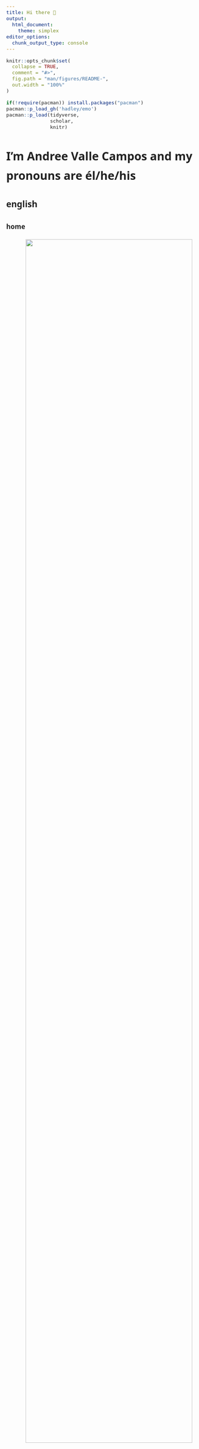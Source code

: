 ```yaml
---
title: Hi there 👋
output: 
  html_document:
    theme: simplex
editor_options: 
  chunk_output_type: console
---
```


<style type="text/css">

.main-container {
  max-width: 540px;
}

body {
    font-family: "Noto Sans","Helvetica Neue",Helvetica,Arial,sans-serif;
    font-size: 15px;
    line-height: 1.7;
    color: #222;
    font-weight: 400;
}


p {
  margin-bottom: 16px;
  }
  
ul, ol, table, pre, dl {
    margin: 0 0 20px;
}

</style>

```r
knitr::opts_chunk$set(
  collapse = TRUE,
  comment = "#>",
  fig.path = "man/figures/README-",
  out.width = "100%"
)
```

```r
if(!require(pacman)) install.packages("pacman")
pacman::p_load_gh('hadley/emo')
pacman::p_load(tidyverse,
               scholar,
               knitr)
```


# I'm **Andree Valle Campos** and my pronouns are **él/he/his** {.tabset .tabset-fade}

## english {.tabset .tabset-pills .tabset-fade}

### home

<center>
![](figure/avallecam-profile-20211030.jpeg){ width=90% }
</center>

#### __I'm a `r emo::ji("peru")` researcher trained in genetics and skilled in health data science__

--------------------------------------


🏗️ 
I take **data** problems to learn new **tools** in the route to solve them, **motivated** by causal questions and **reproducible** research.
<!-- and satisfy my own expectations! -->
<!-- create -->
<!-- reproducible workflows and FAIR principles, reusable software -->
<!-- discussing their interpretation and implications. -->
<!-- satisfy my **own** expectations, and **motivate** myself :) -->

🔓 
Continuously integrating **open** science, **software** development and **teaching** online better practices!
<!-- from its *design* -->
<!-- **healthy** work habits -->

🌱 Interested in **systems** developmental biology,
**quantitative** and **bioengineering** approaches, living matter **configuration** principles.
<!-- 🌱 Interested in **quantitative** systems biology, **developmental** bioengineering, **signaling** and living matter **configuration** principles.  -->

⛑️ 
This website contains **links** to all my (reusable) scientific **contributions**. Here is a structured **pdf** version of my [cv/resume](https://github.com/avallecam/resume/raw/main/cv-andree_vallecampos.pdf).
<!-- in english [EN] and spanish [ES] -->


--------------------------------------

### vitae {.tabset .tabset-fade}

#### bio

##### now

- 🎉 `R` Developer and Instructor at [The GRAPH Network](https://www.linkedin.com/company/the-graph-network/);
- 💻 Freelancer and remote teacher; 
<!-- - ✒️ Writing my thesis manuscripts! -->
- ✨ Crafted last [serosurvey](https://avallecam.github.io/serosurvey/) package 📦; 
- ⭐ Coordinator in a last [outbreak analysis](https://www.reconlearn.org/topics/spanish.html) [course](https://www.dge.gob.pe/portalnuevo/informativo/prensa/curso-internacional-en-analisis-de-brotes-modelamiento-y-respuesta-en-salud-publica/) in [latinamerica](https://twitter.com/avallecam/status/1413682203041701889?s=20);
<!-- https://www.cursoepidemias-col-peru-2021.org/ -->
<!-- https://mobile.twitter.com/cdc_peru/status/1392099144689401857 -->

##### bio

- 🏠 I am a *computationally-oriented* researcher trained in **genetics + biotechnology** and quantitative **epidemiological research**;
<!-- - 📜 I did my [MSc](https://github.com/avallecam/movmal) at the **Universidad Peruana Cayetano Heredia** (2018); -->
- 📜 I did my [MSc](https://github.com/avallecam/movmal) research about human mobility and malaria history in the peruvian amazon (**UPCH, 2018**);
<!-- - 📜 I did my [BSc](https://github.com/avallecam/abnomic) at the **Universidad Nacional Mayor de San Marcos** (2015); -->
- 📜 I did my [BSc](https://github.com/avallecam/abnomic) research about antibody responses and severe vivax malaria with protein microarrays (**UNMSM, 2015**);

##### skills

- ⚙️ I am a proficient **`R` user**, expert `tidy` data **wrangler** and `ggplot2` **visualization** enthusiast. 
- ☁️ I am fluid with `bash` for **automation**, `shh` for **remote** computing, and `shiny` for reactive **dashboards**.
- 📀 I have made **statistical workflows** with omic, serological, gps, health service, and outbreak **spatio-temporal** data;
- 🥤 I have complemented my **training** with awesome communities: [ictp-saifr](https://www.ictp-saifr.org/v-southern-summer-school-on-mathematical-biology/), [codata-rda](https://www.datascienceschools.org/), [recon](https://www.repidemicsconsortium.org/), [metadocencia](https://www.metadocencia.org/cursos/);

##### contact

- 💬 Ping [me](https://www.linkedin.com/in/avallecam/) about **applied biostatistics**, **data science education**, and **reproducible research**;
- 📫 Reach me: avallecam at gmail;
- 🐤 Tweet me: [`@avallecam`](https://twitter.com/avallecam).


--------------------------------------

#### works

##### writings

- 🔖 __[opinion][ES] Data and transparency to fight against the coronavirus, 2020__
https://ojo-publico.com/1718/datos-y-transparencia-para-luchar-contra-el-coronavirus

- 🔖 __[editorial][ES] Health Data Science: Applications at CDC Perú, 2019__
https://avallecam.github.io/health_data_science_editorial/

##### publications

- 📚 I have my list of academic **publications** in ![](https://orcid.org/sites/default/files/images/orcid_16x16.png) [orcid](https://orcid.org/0000-0002-7779-481X) and [scholar](https://scholar.google.com/citations?user=p1Tq4esAAAAJ);


```r
if(!require("pacman")) 
  install.packages("pacman")

pacman::p_load(tidyverse,
               scholar,
               knitr)

id <- "p1Tq4esAAAAJ"

scholar::get_publications(id) %>% 
  as_tibble() %>% 
  select(title:year) %>% 
  arrange(desc(year),desc(cites)) %>% 
  knitr::kable()
```

##### blog

- [20220919](20220919-blog-test.html)

--------------------------------------

#### resources

##### R packages 📦

status: learning in progress!

- 💙 [serosurvey](https://avallecam.github.io/serosurvey/) - estimate prevalences.
- 🚧 [incidenceflow](https://github.com/avallecam/incidenceflow) - epidemic workflows.
- 💚 [covid19viz](https://avallecam.github.io/covid19viz/) - access covid-19 data.
- 💚 [powder](https://github.com/avallecam/powder) - tidy power analysis.
- 🚧 [sitreper](https://github.com/avallecam/sitreper) - situational reports in peru.
- 💚 [cdcper](https://github.com/avallecam/cdcper) - funciones para el cdc perú.
- 💚 [epichannel](https://github.com/avallecam/epichannel) - create endemic channels.
- 💚 [epitidy](https://github.com/avallecam/epitidy) - table and model outputs.
- 🚧 [epihelper](https://avallecam.github.io/epihelper/) - custom (cool) funtions.
<!-- - 💡 [elixr](https://bit.ly/elixr_rpkg) - in-house elisa standardization. -->

##### dashboards

- 💾 disease surveillance: https://avallecam.github.io/shiny-server/per/index.html
- 💾 data exploration: https://avallecam.shinyapps.io/data_qc/ 
- [ES] translation: https://avallecam.shinyapps.io/data_qc-es/

##### templates

- ♻️ tables: https://bit.ly/epitables
- ♻️ manuscripts: https://bit.ly/draftmanuscript
- ♻️ survey-forms: https://ee.kobotoolbox.org/x/oW0aWyxX
- ♻️ linear regression: https://bit.ly/gglinearregression
- ♻️ website: https://github.com/avallecam/avallecam.github.io

##### lifeguards

- 📑 I have a code **cheatsheet** full of reproducible examples in [gist](https://gist.github.com/avallecam);
- 🌍 I have contributed **answers** for the [stackoverflow](https://stackoverflow.com/users/6702544/avallecam) community;
- 💌 I collect helpful **links** for a lot of topics in a public [trello board](https://trello.com/b/xtO9VP36/scibites).

<!-- https://rpubs.com/avallecam/ -->

--------------------------------------

#### workshops

##### workshops

🖐️ __[ES] Introduction to statistical analysis of epidemics, 2021__

![](figure/front-workshop-outbreak-3.PNG){ width=100% }

- 🍭 slides: https://bit.ly/cursoepidemias-analisisbrote 
- ⚒️ tutorial: https://www.reconlearn.org/post/real-time-response-1-spanish.html

🖐️ __[ES] Introduction to R and Rstudio, 2021__

![](figure/front-workshop-intror-9.PNG){ width=100% }

- 🍭 slides: https://bit.ly/cursoepidemia-intror 
- ⚒️ tutorial: https://www.reconlearn.org/post/practical-intror-spanish.html

🖐️ __[ES] Introduction to ggplot2, 2021__

![](figure/front-workshop-ggplot-11.PNG){ width=100% }

- 🍭 slides: https://bit.ly/r08ggplot2 
- 🍿 video: https://youtu.be/waE31-OG8Ho
- 🍲 repo: https://github.com/avallecam/workshop_ggplot2 

🖐️ __[ES] Introduction to the use of R projects, 2021__

![](figure/front-workshop-projects-3.PNG){ width=100% }

- 🍭 slides: https://bit.ly/r02proyectos 
- 🍲 repo: https://cdcperucursos.github.io/cursorcdc1.html

🖐️ __[ES] Epidemiological analysis in R, 2019__

![](figure/front-workshop-epistat-11.PNG){ width=100% }

- 🍭 slides: https://avallecam.github.io/epistat2019/r02.html 
- 🍲 repo: https://avallecam.github.io/epistat2019/ 

🖐️
__[ES] Linear models in R, 2019__

![](figure/front-workshop-biostat-6.PNG){ width=100% }

- 🍭 slides: https://avallecam.github.io/epistat2019/r01.html
- 🍲 repo: https://avallecam.github.io/epistat2019/ 

🖐️ __[ES] Inferential statistics in R, 2019__

![](figure/front-workshop-biostats-31.PNG){ width=100% }

- 🍭 slides: https://avallecam.github.io/biostat2019/00-biostat2019-slides.html 
- 🍲 repo: https://avallecam.github.io/biostat2019/ 

🖐️ __[ES] Microarray analysis with Tidyverse and Bioconductor, 2019__

![](figure/front-workshop-microarray-2.PNG){ width=100% }

- 🍲 repo: https://github.com/avallecam/bioinfo2019 

🖐️ __[ES] Reproducible Science and Microarray Analysis, 2017__

![](figure/front-workshop-reprosci-6.PNG){ width=100% }

- 🍭 slides: https://bit.ly/reproscience-intro 
- ⚒️ tutorial: https://avallecam.github.io/bioinfo2017/biocmicro.nb.html
- 🍲 repo: https://avallecam.github.io/bioinfo2017/ 

--------------------------------------

#### lectures

##### lectures

📌 __[ES] Data analysis in epidemiological surveillance II: spatial analysis, 2021__

![](figure/front-lecture-spatial-8.PNG){ width=100% }

- 🍭 slides: http://bit.ly/episurv2021parte2 
- ⚒️ tutorial: https://rpubs.com/avallecam/episurv2021parte2  

📌 __[ES] Data analysis in epidemiological surveillance I: person, place, time and epidemic curve, 2021__

![](figure/front-lecture-personplacetime.PNG){ width=100% }

- ⚒️ tutorial: https://rpubs.com/avallecam/episurv2021parte1 
- ⚒️ extra: endemic channel https://rpubs.com/avallecam/episurv2021 

📌 __[ES] Visualizing public health and field epidemiology data, 2021__

![](figure/front-lecture-dashboards-2.PNG){ width=100% }

- 🍭 slides: https://bit.ly/epiviz2021 

📌 __[ES] Algorithms for the detection of aberrations in epidemiological surveillance, 2020__

![](figure/front-lecture-epichannel-41.png){ width=100% }

- 🍭 slides: https://avallecam.github.io/episurv2020/0101-surveillance.html
- 🍲 repo: https://github.com/avallecam/episurv2020/blob/main/0101-surveillance.Rmd

📌 __[ES] Tardigrades and Bioinformatics in Horizontal Gene Transfer, 2016__

![](figure/front-lecture-tardigate-3.PNG){ width=100% }

- 🍭 slides: https://bit.ly/tardigate2016 

📌 __[ES] Gene regulatory networks using graph theory and finite automatas, 2015-2017__

![](figure/front-lecture-grn-3.PNG){ width=100% }

- 🍭 slides: https://bit.ly/biomath2017_ 
- ⚒️ tutorial: https://github.com/avallecam/gene_regulatory_networks/blob/main/GRN_py/UNAM_mat2.ipynb
- 🍲 repo: https://github.com/avallecam/gene_regulatory_networks

--------------------------------------

#### talks

##### talks

🔔 __serosurvey: Serological Surveys and Prevalence Estimation Under Misclassification, 2021__

![](figure/front-talk-serosurvey-5.PNG){ width=100% }

- 🍭 slides: https://bit.ly/serosurvey-user21 
- 🍿 video: https://youtu.be/0mugb1mE68g
- 🍲 repo: https://github.com/avallecam/serosurvey-user21 

🔔 __[ES] Introduction to spatial analysis, 2021__

![](figure/spatial-peru-01.PNG){ width=100% }

- 🍭 slides: https://bit.ly/espacial2021 

🔔 __[ES] Analysis of #multiple epidemics and prevalences with R and purrr, 2020__

![](figure/front-talk-purrr-8.PNG){ width=100% }

- 🍭 slides: https://bit.ly/bbslisepi 
- 🍿 video: https://youtu.be/mxX8tDmC45E
<!-- https://imtavh.cayetano.edu.pe/videos/innovacion-en-salud -->

🔔 __[ES] Causal questions for hypothetical interventions, 2020__

![](figure/front-talk-causal-51.png){ width=100% }

- 🍭 slides: https://bit.ly/casual_question 

🔔 __[ES] Hypothesis testing with nonparametric statistical methods, 2020__

![](figure/front-talk-noparam-31.PNG){ width=100% }

- 🍭 slides: https://bit.ly/noparam2020 
- 🍿 video: https://youtu.be/1MTt1Ro-OP4

🔔 __[ES] Epidemiological analysis of the epidemic of Guillain Barré Syndrome in Peru, 2019__

<center>
![](figure/poster-sgb-01.PNG){ width=30% }
</center>

- 💾 (better)poster: https://raw.githubusercontent.com/avallecam/cdcperu-gt_investigacion/master/20191120-poster-SGB-INSv3.jpg 
- 🍲 repo: https://avallecam.github.io/cdcperu-gt_investigacion/

🔔 __[abstract][ES] Changes in the morbidity and mortality profiles in Peru (2002-2016). Aplications with R and cdcper R package, 2019__

![](figure/cdcperu-temporal_change-01.PNG){ width=100% }

<!-- - 💾 poster: -->
- 🍲 abstract: https://rpmesp.ins.gob.pe/rpmesp/article/view/5178

🔔 __Human mobility and malaria history in a periurban community of the Peruvian Amazon, 2019__

<center>
![](figure/poster-malaria-01.PNG){ width=50% }
</center>

- 💾 poster: https://raw.githubusercontent.com/avallecam/movmal/master/poster/astmh_poster-ValleAA-20191116.jpg 
- 🍲 repo: https://github.com/avallecam/movmal

🔔 __[ES] R applied to epidemiology, 2019__

![](figure/front-talk-epiapli-5.PNG){ width=100% }

- 🍭 slides: https://speakerdeck.com/avallecam/r-aplicado-a-epidemiologia 
- 🍿 video: https://youtu.be/C3Yqw883jrs
- 🍲 repo: https://avallecam.github.io/epiapli2019/ 

🔔 __[ES] cdcper: data report and visualization in CDC Peru using R, 2019__

![](figure/front-talk-cdcper-10.PNG){ width=100% }

- 🍭 slides: https://speakerdeck.com/avallecam/cdcper-reporte-y-visualizacion-de-datos-en-cdc-peru-usando-r

--------------------------------------

### about

#### about me

- 🏊 I was a [swimmer (lane #5)](https://www.youtube.com/watch?v=fN7sJPFeJcw);
- 🎬 I love watching [musical videos]( https://bit.ly/avc-musicamundial);
- `r emo::ji("peru")` I have a playlist of [peruvian music](https://bit.ly/avc-musicaperuana);
- 🗃️ 
I store [artmospheres](https://www.instagram.com/avallecam_/) in a couple [more]((https://www.youtube.com/channel/UCvbhEkxtIVA9ldfhqDFALTA/playlists));
- 🎼 I occasionally [play](https://soundcloud.com/avallecam) guitar🎸|piano🎹;
- 🖤 I read a manga called [berserk](https://readberserk.com/chapter/berserk-chapter-a0/);
- 🌠 I feed a wishlist in [elfster](https://www.elfster.com/profile/097d261f-1196-45a1-a4b4-12e0b245ce2d/wish-lists/be4efeaf-b9e7-465d-bcac-65ef129be519/);
- 🎨 I appreciate visiting [art galleries](https://coleccion.mali.pe/collections), [unexpected](https://maclima.pe/project/visitante-fernando-de-szyszlo/) findings [occur](https://www.metmuseum.org/es/art/collection/search/267838);
- 🥦 I got curious on physical biology after: [goodwin](https://libgen.rs/book/index.php?md5=CBFF641AD61645A284EE4566EB2B0146), [bejan](https://libgen.rs/book/index.php?md5=F9D8AF5DCDF3C74ED2C34A56C7522E22), [leibler](https://journals.aps.org/prx/abstract/10.1103/PhysRevX.5.041014);
<!-- [cabrera](https://www.researchgate.net/publication/313988377_ON_NATURAL_STRUCTURES_THE_UNIFICATION_OF_NATURE) -->
<!-- [newman](http://www.ijdb.ehu.es/web/paper/072481sn/dynamical-patterning-modules-a-pattern-language-for-development-and-evolution-of-multicellular-form) -->
<!-- philosophy old books like -->
- 🌩️ I enjoy reading dialectical materialism: [politzer](https://libgen.rs/book/index.php?md5=BDA5E8E26C125758A4C809D3C74F2136), [fromm](https://libgen.rs/book/index.php?md5=2B4A32A41996AEFB7D810F90A67EAEE2), [engels](https://libgen.rs/book/index.php?md5=64BA70A56CE5241A442C2056B3766995);
- 🎲 I like listening to [radiohead](https://youtu.be/I4pezRt9boY), [apparat](https://youtu.be/NOol5V4Tlk8), [niños sin](https://youtu.be/S5vKPHigWqY) [smartphones](https://youtu.be/QI9mksVqivg);
- 🔮 I also like listening to [domΔ](https://youtu.be/9nNOWTDvvzk) and the [peruvian avant trap](https://youtube.com/playlist?list=PLDHw5KzS-qvJfGR6wuhU-z5XITknspxel)!
- 🍥 I am [learning](https://www.a11yproject.com/) to design [accessible](https://user2021.r-project.org/participation/accessibility/) outputs.
<!-- > #a11y - nothing about us without us -->
<!-- - I am interested in discussing about how to provide local solutions against local [inequalities](https://unsdg.un.org/2030-agenda/universal-values/leave-no-one-behind) in society -->

##### avallecam

- 🌞 Stands for **a**ndree **valle** **cam**pos.
- 💕 I intentionally used [**cam**](https://www.mychinaroots.com/surnames/detail?word=Campos) because [#tusan](http://www.tusanaje.org/ser-tusan/)
<!-- - 📦 It is also the name of my first R package, now hosted [elsewhere](https://avallecam.github.io/epihelper/)  -->

## español {.tabset .tabset-pills .tabset-fade}

### inicio

<center>
![](figure/avallecam-profile-20211030.jpeg){ width=90% }
</center>

#### __Soy un investigador `r emo::ji("peru")` formado en genética y con experiencia en ciencia de datos en salud__

--------------------------------------


🏗️ 
Yo tomo problemas de **datos** para aprender nuevas **herramientas** en la ruta para resolverlos, **motivado** por  preguntas causales y la investigación **reproducible**.
<!-- Y satisfacer mis propias expectativas! -->
<!-- crear -->
<!-- flujos de trabajo reproducibles y principios FAIR, software reutilizable -->
<!-- discutir su interpretación e implicaciones. -->
<!-- satisfacer mis **propias** expectativas, y **motivarme** :) -->

🔓 
¡Integrando continuamente ciencia **abierta**, el desarrollo de **software** y la **enseñanza** de mejores prácticas en línea!
<!-- desde su *diseño* -->
<!-- **hábitos de trabajo saludables** -->

🌱 Interesado en biología de **sistemas** del desarrollo,
enfoques **cuantitativos** y de **bioingeniería**, principios de **configuración** de la materia viva.
<!-- 🌱 Interesado en **biología de sistemas cuantitativa**, **bioingeniería del desarrollo**, **señalización** y principios de **configuración** de la materia viva.  -->

⛑️ 
Este sitio web contiene **enlaces** a todas mis **contribuciones científicas** (reutilizables). Aquí hay una versión estructurada en **pdf** de mi [cv/resume](https://github.com/avallecam/resume/raw/main/cv-andree_vallecampos.pdf) en inglés.
<!-- en inglés [EN] y español [ES] -->


--------------------------------------

### vitae {.tabset .tabset-fade}

#### bio

##### ahora

- 🎉 Desarrollador en `R` e Instructor en [The GRAPH Network](https://www.linkedin.com/company/the-graph-network/);
- 💻 Freelancer y profesor a distancia; 
<!-- - ✒️ ¡Escribiendo los manuscritos de mi tesis! -->
- ✨ Elaboré el paquete [serosurvey](https://avallecam.github.io/serosurvey/) 📦; 
- ⭐ Coordinador en un último [curso](https://www.dge.gob.pe/portalnuevo/informativo/prensa/curso-internacional-en-analisis-de-brotes-modelamiento-y-respuesta-en-salud-publica/) en [análisis de brotes](https://www.reconlearn.org/topics/spanish.html) en [latinoamerica](https://twitter.com/avallecam/status/1413682203041701889?s=20);
<!-- https://www.cursoepidemias-col-peru-2021.org/ -->
<!-- https://mobile.twitter.com/cdc_peru/status/1392099144689401857 -->

##### bio

- 🏠 Soy un investigador con orientación computacional* formado en **genética + biotecnología** e investigación cuantitativa en **epidemiología**;
<!-- - 📜 Hice mi [MSc](https://github.com/avallecam/movmal) en la **Universidad Peruana Cayetano Heredia** (2018); -->
- 📜 Hice mi investigación [MSc](https://github.com/avallecam/movmal) sobre la movilidad humana y la historia de la malaria en la amazonía peruana (**UPCH, 2018**);
<!-- - 📜 Hice mi [BSc](https://github.com/avallecam/abnomic) en la **Universidad Nacional Mayor de San Marcos** (2015); -->
- 📜 Hice mi investigación [BSc](https://github.com/avallecam/abnomic) sobre respuestas de anticuerpos y malaria vivax severa con microarrays de proteínas (**UNMSM, 2015**);

##### habilidades

- ⚙️ 
Soy un competente usuario de **`R`**, experto **limpiador** de datos (`tidy`) y entusiasta de la **visualización** de `ggplot2`. 
- ☁️ Tengo fluidez con `bash` para la **automatización**, `shh` para la **computación remota**, y `shiny` para tableros **reactivos**.
- 📀 He realizado **flujos de trabajo estadísticos** con datos ómicos, serológicos, gps, servicios de salud y **espacio-temporales** de brotes;
- 🥤 He complementado mi **formación** con comunidades impresionantes: [ictp-saifr](https://www.ictp-saifr.org/v-southern-summer-school-on-mathematical-biology/), [codata-rda](https://www.datascienceschools.org/), [recon](https://www.repidemicsconsortium.org/), [metadocencia](https://www.metadocencia.org/cursos/);

##### contacto

- 💬 Escríbe [me](https://www.linkedin.com/in/avallecam/) sobre **bioestadística aplicada**, **educación en ciencias de los datos** e **investigación reproducible**;
- 📫 Ponte en contacto conmigo: avallecam at gmail;
- 🐤 Tuitéame: [`@avallecam`](https://twitter.com/avallecam).


--------------------------------------

#### obras

##### escritos

- 🔖 __[opinión] Datos y transparencia para luchar contra el coronavirus, 2020__
https://ojo-publico.com/1718/datos-y-transparencia-para-luchar-contra-el-coronavirus

- 🔖 __[editorial] Ciencia de datos en salud: Aplicaciones en el CDC Perú, 2019__
https://avallecam.github.io/health_data_science_editorial/

##### publicaciones

- 📚 Tengo mi lista de **publicaciones** académicas en ![](https://orcid.org/sites/default/files/images/orcid_16x16.png) [orcid](https://orcid.org/0000-0002-7779-481X) y [scholar](https://scholar.google.com/citations?user=p1Tq4esAAAAJ);


```r
if(!require("pacman")) 
  install.packages("pacman")

pacman::p_load(tidyverse,
               scholar,
               knitr)

id <- "p1Tq4esAAAAJ"

scholar::get_publications(id) %>% 
  as_tibble() %>% 
  select(title:year) %>% 
  arrange(desc(year),desc(cites)) %>% 
  knitr::kable()
```

--------------------------------------

#### recursos

##### Paquetes R 📦

estado: ¡aprendizaje en curso!

- 💙 [serosurvey](https://avallecam.github.io/serosurvey/) - estimación de prevalencias.
- 🚧 [incidenceflow](https://github.com/avallecam/incidenceflow) - flujos de trabajo de epidemias.
- 💚 [covid19viz](https://avallecam.github.io/covid19viz/) - acceder a los datos de covid-19.
- 💚 [powder](https://github.com/avallecam/powder) - análisis de potencia (tidy).
- 🚧 [sitreper](https://github.com/avallecam/sitreper) - informes de situación en el Perú.
- 💚 [cdcper](https://github.com/avallecam/cdcper) - funciones para el cdc perú.
- 💚 [epichannel](https://github.com/avallecam/epichannel) - crear canales endémicos.
- 💚 [epitidy](https://github.com/avallecam/epitidy) - tabla y salidas del modelo.
- 🚧 [epihelper](https://avallecam.github.io/epihelper/) - funciones personalizadas (geniales).
<!-- - 💡 [elixr](https://bit.ly/elixr_rpkg) - estandarización interna de elisa. -->

##### dashboards o tableros de comando

- 💾 vigilancia de enfermedades: https://avallecam.github.io/shiny-server/per/index.html
- 💾 exploración de datos: https://avallecam.shinyapps.io/data_qc/ 
- traducción [ES]: https://avallecam.shinyapps.io/data_qc-es/

##### plantillas

- ♻️ tablas: https://bit.ly/epitables
- ♻️ manuscritos: https://bit.ly/draftmanuscript
- ♻️ formularios de encuesta: https://ee.kobotoolbox.org/x/oW0aWyxX
- ♻️ regresión lineal: https://bit.ly/gglinearregression
- ♻️ página web: https://github.com/avallecam/avallecam.github.io

##### salvavidas

- 📑 Tengo una **cheatsheet** de código llena de ejemplos reproducibles en [gist](https://gist.github.com/avallecam);
- 🌍 He aportado **respuestas** para la comunidad [stackoverflow](https://stackoverflow.com/users/6702544/avallecam);
- 💌 Recopilo **enlaces** útiles para un montón de temas en un [tablero de trello](https://trello.com/b/xtO9VP36/scibites) público.

<!-- https://rpubs.com/avallecam/ -->

--------------------------------------

#### talleres

##### talleres

🖐️ __Introducción al análisis estadístico de epidemias, 2021__

![](figure/front-workshop-outbreak-3.PNG){ width=100% }

- 🍭 diapositivas: https://bit.ly/cursoepidemias-analisisbrote 
- ⚒️ tutorial: https://www.reconlearn.org/post/real-time-response-1-spanish.html

🖐️ __Introducción a R y Rstudio, 2021__

![](figure/front-workshop-intror-9.PNG){ width=100% }

- 🍭 diapositivas: https://bit.ly/cursoepidemia-intror 
- ⚒️ tutorial: https://www.reconlearn.org/post/practical-intror-spanish.html

🖐️ __Introducción a ggplot2, 2021__

![](figure/front-workshop-ggplot-11.PNG){ width=100% }

- 🍭 diapositivas: https://bit.ly/r08ggplot2 
- 🍿 vídeo: https://youtu.be/waE31-OG8Ho
- 🍲 repo: https://github.com/avallecam/workshop_ggplot2 

🖐️ __Introducción al uso de proyectos en R, 2021__

![](figure/front-workshop-projects-3.PNG){ width=100% }

- 🍭 diapositivas: https://bit.ly/r02proyectos 
- 🍲 repo: https://cdcperucursos.github.io/cursorcdc1.html

🖐️ __Análisis epidemiológico en R, 2019__

![](figure/front-workshop-epistat-11.PNG){ width=100% }

- 🍭 diapositivas: https://avallecam.github.io/epistat2019/r02.html#1 
- 🍲 repo: https://avallecam.github.io/epistat2019/ 

🖐️
__Modelos lineales en R, 2019__

![](figure/front-workshop-biostat-6.PNG){ width=100% }

- 🍭 diapositivas: https://avallecam.github.io/epistat2019/r01.html#1
- 🍲 repo: https://avallecam.github.io/epistat2019/ 

🖐️ __Estadística inferencial en R, 2019__

![](figure/front-workshop-biostats-31.PNG){ width=100% }

- 🍭 diapositivas: https://avallecam.github.io/biostat2019/00-biostat2019-slides.html#1 
- 🍲 repo: https://avallecam.github.io/biostat2019/ 

🖐️ __Análisis de microarreglos con Tidyverse y Bioconductor, 2019__

![](figure/front-workshop-microarray-2.PNG){ width=100% }

- 🍲 repo: https://github.com/avallecam/bioinfo2019 

🖐️ __Ciencia reproducible y análisis de microarrays, 2017__

![](figure/front-workshop-reprosci-6.PNG){ width=100% }

- 🍭 diapositivas: https://bit.ly/reproscience-intro 
- ⚒️ tutorial: https://avallecam.github.io/bioinfo2017/biocmicro.nb.html
- 🍲 repo: https://avallecam.github.io/bioinfo2017/ 

--------------------------------------

#### clases

##### clases

📌 __Análisis de datos en vigilancia epidemiológica II: análisis espacial, 2021__

![](figure/front-lecture-spatial-8.PNG){ width=100% }

- 🍭 diapositivas: http://bit.ly/episurv2021parte2 
- ⚒️ tutorial: https://rpubs.com/avallecam/episurv2021parte2  

📌 __Análisis de datos en vigilancia epidemiológica I: persona, lugar, tiempo y curva epidémica, 2021__

![](figure/front-lecture-personplacetime.PNG){ width=100% }

- ⚒️ tutorial: https://rpubs.com/avallecam/episurv2021parte1 
- ⚒️ extra: canal endémico https://rpubs.com/avallecam/episurv2021 

📌 __Visualización de datos de salud pública y epidemiología de campo, 2021__

![](figure/front-lecture-dashboards-2.PNG){ width=100% }

- 🍭 diapositivas: https://bit.ly/epiviz2021 

📌 __Algoritmos para la detección de aberraciones en la vigilancia epidemiológica, 2020__

![](figure/front-lecture-epichannel-41.png){ width=100% }

- 🍭 diapositivas: https://avallecam.github.io/episurv2020/0101-surveillance.html#1
- 🍲 repo: https://github.com/avallecam/episurv2020/blob/main/0101-surveillance.Rmd

📌 __Tardígrados y bioinformática en la transferencia horizontal de genes, 2016__

![](figure/front-lecture-tardigate-3.PNG){ width=100% }

- 🍭 diapositivas: https://bit.ly/tardigate2016 

📌 __Redes reguladoras de genes utilizando teoría de grafos y autómatas finitos, 2015-2017__

![](figure/front-lecture-grn-3.PNG){ width=100% }

- 🍭 diapositivas: https://bit.ly/biomath2017_ 
- ⚒️ tutorial: https://github.com/avallecam/gene_regulatory_networks/blob/main/GRN_py/UNAM_mat2.ipynb
- 🍲 repo: https://github.com/avallecam/gene_regulatory_networks

--------------------------------------

#### charlas

##### charlas

🔔 __[EN] serosurvey: Encuestas serológicas y estimación de la prevalencia bajo clasificación errónea, 2021__

![](figure/front-talk-serosurvey-5.PNG){ width=100% }

- 🍭 diapositivas: https://bit.ly/serosurvey-user21 
- 🍿 vídeo: https://youtu.be/0mugb1mE68g
- 🍲 repo: https://github.com/avallecam/serosurvey-user21 

🔔 __Introducción al análisis espacial, 2021__

![](figure/spatial-peru-01.PNG){ width=100% }

- 🍭 diapositivas: https://bit.ly/espacial2021 

🔔 __Análisis de #epidemias múltiples y prevalencias con R y purrr, 2020__

![](figure/front-talk-purrr-8.PNG){ width=100% }

- 🍭 diapositivas: https://bit.ly/bbslisepi 
- 🍿 vídeo: https://youtu.be/mxX8tDmC45E
<!-- https://imtavh.cayetano.edu.pe/videos/innovacion-en-salud -->

🔔 __Preguntas causales para intervenciones hipotéticas, 2020__

![](figure/front-talk-causal-51.png){ width=100% }

- 🍭 diapositivas: https://bit.ly/casual_question 

🔔 __Pruebas de hipótesis con métodos estadísticos no paramétricos, 2020__

![](figure/front-talk-noparam-31.PNG){ width=100% }

- 🍭 diapositivas: https://bit.ly/noparam2020 
- 🍿 vídeo: https://youtu.be/1MTt1Ro-OP4

🔔 __Análisis epidemiológico de la epidemia del síndrome de Guillain Barré en el Perú, 2019__.

<center>
![](figure/poster-sgb-01.PNG){ width=30% }
</center>

- 💾 (mejor)póster: https://raw.githubusercontent.com/avallecam/cdcperu-gt_investigacion/master/20191120-poster-SGB-INSv3.jpg 
- 🍲 repo: https://avallecam.github.io/cdcperu-gt_investigacion/

🔔 __[resumen] Cambios en los perfiles de morbilidad y mortalidad en el Perú (2002-2016). Aplicaciones con R y el paquete R cdcper, 2019__.

![](figure/cdcperu-temporal_change-01.PNG){ width=100% }

<!-- - 💾 póster: -->
- 🍲 resumen: https://rpmesp.ins.gob.pe/rpmesp/article/view/5178

🔔 __[EN] Movilidad humana e historia de la malaria en una comunidad periurbana de la Amazonía peruana, 2019__.

<center>
![](figure/poster-malaria-01.PNG){ width=50% }
</center>

- 💾 póster: https://raw.githubusercontent.com/avallecam/movmal/master/poster/astmh_poster-ValleAA-20191116.jpg 
- 🍲 repo: https://github.com/avallecam/movmal

🔔 __R aplicado a la epidemiología, 2019__

![](figure/front-talk-epiapli-5.PNG){ width=100% }

- 🍭 diapositivas: https://speakerdeck.com/avallecam/r-aplicado-a-epidemiologia 
- 🍿 vídeo: https://youtu.be/C3Yqw883jrs
- 🍲 repo: https://avallecam.github.io/epiapli2019/ 

🔔 __cdcper: reporte y visualización de datos en CDC Perú usando R, 2019__

![](figure/front-talk-cdcper-10.PNG){ width=100% }

- 🍭 diapositivas: https://speakerdeck.com/avallecam/cdcper-reporte-y-visualizacion-de-datos-en-cdc-peru-usando-r

--------------------------------------

### sobre

#### sobre mí

- 🏊 Fui [nadador (carril #5)](https://www.youtube.com/watch?v=fN7sJPFeJcw);
- 🎬 Me encanta ver [videos musicales]( https://bit.ly/avc-musicamundial);
- `r emo::ji("peru")` Tengo una lista de reproducción de [música peruana](https://bit.ly/avc-musicaperuana);
- 🗃️ 
Guardo [artmósferas](https://www.instagram.com/avallecam_/) en un par [más]((https://www.youtube.com/channel/UCvbhEkxtIVA9ldfhqDFALTA/playlists));
- 🎼 De vez en cuando [toco](https://soundcloud.com/avallecam) la guitarra🎸|piano🎹;
- 🖤 Leo un manga llamado [berserk](https://readberserk.com/chapter/berserk-chapter-a0/);
- 🌠 Alimento una lista de deseos en [elfster](https://www.elfster.com/profile/097d261f-1196-45a1-a4b4-12e0b245ce2d/wish-lists/be4efeaf-b9e7-465d-bcac-65ef129be519/);
- 🎨 Aprecio visitar [galerías de arte](https://coleccion.mali.pe/collections), [hallazgos inesperados](https://maclima.pe/project/visitante-fernando-de-szyszlo/) [ocurren](https://www.metmuseum.org/es/art/collection/search/267838);
- 🥦 
Curioso por la biología física por: [goodwin](https://libgen.rs/book/index.php?md5=CBFF641AD61645A284EE4566EB2B0146), [bejan](https://libgen.rs/book/index.php?md5=F9D8AF5DCDF3C74ED2C34A56C7522E22), [leibler](https://journals.aps.org/prx/abstract/10.1103/PhysRevX.5.041014);
<!-- [cabrera](https://www.researchgate.net/publication/313988377_ON_NATURAL_STRUCTURES_THE_UNIFICATION_OF_NATURE) -->
<!-- [newman](http://www.ijdb.ehu.es/web/paper/072481sn/dynamical-patterning-modules-a-pattern-language-for-development-and-evolution-of-multicellular-form) -->
<!-- libros antiguos de filosofía como -->
- 🌩️ Leo materialismo dialéctico: [politzer](https://libgen.rs/book/index.php?md5=BDA5E8E26C125758A4C809D3C74F2136), [fromm](https://libgen.rs/book/index.php?md5=2B4A32A41996AEFB7D810F90A67EAEE2), [engels](https://libgen.rs/book/index.php?md5=64BA70A56CE5241A442C2056B3766995);
- 🎲 Me gusta escuchar [radiohead](https://youtu.be/I4pezRt9boY), [apparat](https://youtu.be/NOol5V4Tlk8), [niños sin](https://youtu.be/S5vKPHigWqY) [smartphones](https://youtu.be/QI9mksVqivg);
- 🔮 También me gusta escuchar a [domΔ](https://youtu.be/9nNOWTDvvzk) y el [avant trap peruano](https://youtube.com/playlist?list=PLDHw5KzS-qvJfGR6wuhU-z5XITknspxel)!
- 🍥 Estoy [aprendiendo](https://www.a11yproject.com/) a diseñar salidas [accesibles](https://user2021.r-project.org/participation/accessibility/).
<!-- > #a11y - nada sobre nosotros sin nosotros -->
<!-- - Me interesa discutir sobre cómo aportar soluciones locales contra las [desigualdades](https://unsdg.un.org/2030-agenda/universal-values/leave-no-one-behind) locales en la sociedad -->

##### avallecam

- 🌞 Significa **a**ndree **valle** **cam**pos.
- 💕 He utilizado intencionadamente [**cam**](https://www.mychinaroots.com/surnames/detail?word=Campos) porque [#tusan](http://www.tusanaje.org/ser-tusan/)
<!-- - 📦 También es el nombre de mi primer paquete de R, ahora alojado [en otro lugar](https://avallecam.github.io/epihelper/) -->


--------------------------------------

# {-}

<center>
![](figure/avallecam-profile-20200101.png){ width=10% }
</center>
<center>
![](figure/zeze.png){ width=3% }
Andree Valle-Campos, `r format(Sys.time(), '%Y%m%d')`
</center>

<!-- `r knitr::asis_output("\U1F12F")` -->
<!-- ⊜  -->